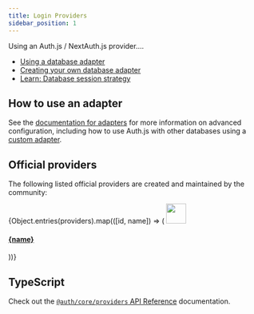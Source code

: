 ```yaml
---
title: Login Providers
sidebar_position: 1
---
```



Using an Auth.js / NextAuth.js provider....

- [Using a database adapter](/guides/adapters/using-a-database-adapter)
- [Creating your own database adapter](/guides/adapters/creating-a-database-adapter)
- [Learn: Database session strategy](/concepts/session-strategies#database)

## How to use an adapter

See the [documentation for adapters](/reference/adapters) for more information on advanced configuration, including how to use Auth.js with other databases using a [custom adapter](/guides/adapters/creating-a-database-adapter).

## Official providers

The following listed official providers are created and maintained by the community:

<div class="adapter-card-list">
  {Object.entries(providers).map(([id, name]) => (
    <a
      href={`/reference/core/providers_${id.replaceAll("-", "_")}`}
      class="adapter-card"
    >
      <img src={`/img/providers/${id}.svg`} width="40" />
      <h4 class="adapter-card__title">{name}</h4>
    </a>
  ))}
</div>

## TypeScript

Check out the [`@auth/core/providers` API Reference](/reference/core/providers) documentation.
